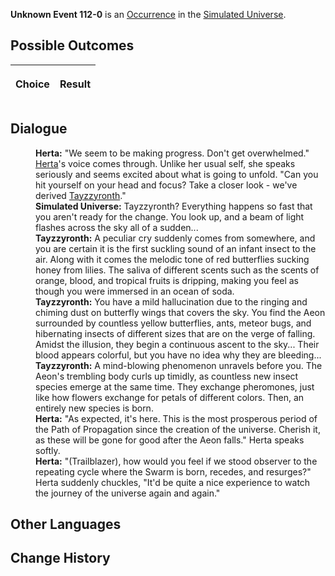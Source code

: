 {{Simulated Universe Event Infobox
|title         = Unknown Event 112-0
|image         = undefined.png
|type          =
|domains_su    = 
|domains_ext   = 
|domains_swarm = 
|domains_gng   = 
|requirements  =
|prev          = 
|next          = 
|indexRewards  =
|characters    = Herta;Tayzzyronth
}}
'''Unknown Event 112-0''' is an [[Simulated Universe/Occurrence|Occurrence]] in the [[Simulated Universe]].

==Possible Outcomes==
{| class="article-table"
!Choice
!Result

|}

<!--
==Gameplay Notes==

-->
==Dialogue==
{{Dialogue Start}}
:'''Herta:''' "We seem to be making progress. Don't get overwhelmed." [[Herta]]'s voice comes through. Unlike her usual self, she speaks seriously and seems excited about what is going to unfold. "Can you hit yourself on your head and focus? Take a closer look - we've derived [[Tayzzyronth]]."
:'''Simulated Universe:''' Tayzzyronth? Everything happens so fast that you aren't ready for the change. You look up, and a beam of light flashes across the sky all of a sudden...
:'''Tayzzyronth:''' A peculiar cry suddenly comes from somewhere, and you are certain it is the first suckling sound of an infant insect to the air. Along with it comes the melodic tone of red butterflies sucking honey from lilies. The saliva of different scents such as the scents of orange, blood, and tropical fruits is dripping, making you feel as though you were immersed in an ocean of soda.
:'''Tayzzyronth:''' You have a mild hallucination due to the ringing and chiming dust on butterfly wings that covers the sky. You find the Aeon surrounded by countless yellow butterflies, ants, meteor bugs, and hibernating insects of different sizes that are on the verge of falling. Amidst the illusion, they begin a continuous ascent to the sky... Their blood appears colorful, but you have no idea why they are bleeding...
:'''Tayzzyronth:''' A mind-blowing phenomenon unravels before you. The Aeon's trembling body curls up timidly, as countless new insect species emerge at the same time. They exchange pheromones, just like how flowers exchange for petals of different colors. Then, an entirely new species is born.
:'''Herta:''' "As expected, it's here. This is the most prosperous period of the Path of Propagation since the creation of the universe. Cherish it, as these will be gone for good after the Aeon falls." Herta speaks softly.
:'''Herta:''' "(Trailblazer), how would you feel if we stood observer to the repeating cycle where the Swarm is born, recedes, and resurges?" Herta suddenly chuckles, "It'd be quite a nice experience to watch the journey of the universe again and again."
{{Dialogue End}}

==Other Languages==
{{Other Languages
|en   = 
|zhs  = 
|zht  = 
|ja   = 
|ko   = 
|es   = 
|fr   = 
|ru   = 
|th   = 
|vi   = 
|de   = 
|id   = 
|pt   = 
}}

==Change History==
{{Change History|<!--unknown-->}}
